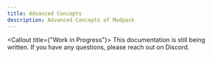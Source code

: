 ```yaml
---
title: Advanced Concepts
description: Advanced Concepts of Modpack
---
```


<Callout title={"Work in Progress"}>
  This documentation is still being written. If you have any questions, please
  reach out on Discord.
</Callout>
